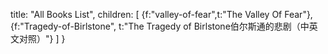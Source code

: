
  title: "All Books List",
  children: [
    {f:"valley-of-fear",t:"The Valley Of Fear"},
    {f:"Tragedy-of-Birlstone",
    t:"The Tragedy of Birlstone伯尔斯通的悲剧（中英文对照）"}
  ]
}

<Content ch={meta.children} />

